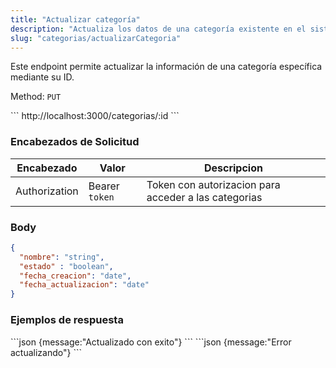 ```yaml
---
title: "Actualizar categoría"
description: "Actualiza los datos de una categoría existente en el sistema."
slug: "categorias/actualizarCategoria"
---
```




Este endpoint permite actualizar la información de una categoría específica mediante su ID.

Method: `PUT`

<Tabs>
  <TabItem label="Endpoint">
  ```
  http://localhost:3000/categorias/:id
  ```
  </TabItem>
</Tabs>

<h3>Encabezados de Solicitud</h3>

| Encabezado | Valor | Descripcion
|----------|-------| -------
| Authorization |  Bearer `token` | Token con autorizacion para acceder a las categorias


### Body

```json
{
  "nombre": "string",
  "estado" : "boolean",
  "fecha_creacion": "date",
  "fecha_actualizacion": "date"
}
```

<h3>Ejemplos de respuesta</h3>

<Tabs>
  <TabItem label="Status 200">
  ```json
  {message:"Actualizado con exito"}
  ```
  </TabItem>

  <TabItem label="Status 500">
  ```json
  {message:"Error actualizando"}
  ```
  </TabItem>
</Tabs>

